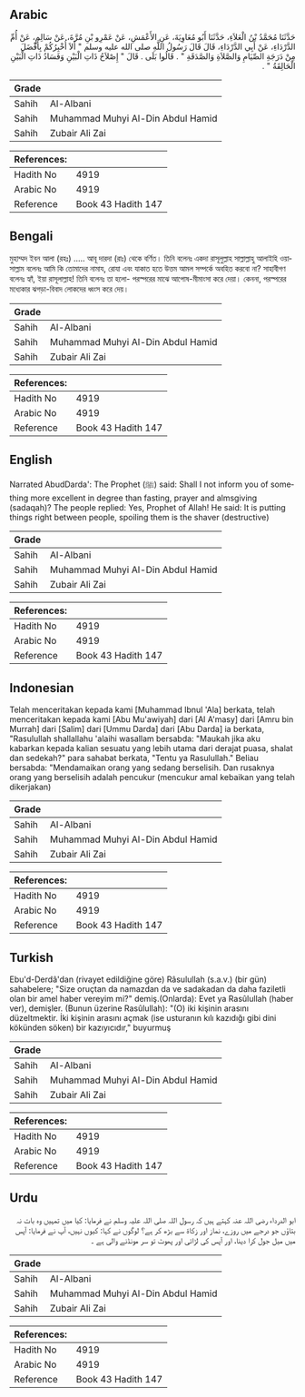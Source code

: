 ## Arabic


<div dir="rtl" lang="ar" style={{fontSize:'larger',backgroundColor:'#f8f9fa',padding:20}}>
حَدَّثَنَا مُحَمَّدُ بْنُ الْعَلاَءِ، حَدَّثَنَا أَبُو مُعَاوِيَةَ، عَنِ الأَعْمَشِ، عَنْ عَمْرِو بْنِ مُرَّةَ، عَنْ سَالِمٍ، عَنْ أُمِّ الدَّرْدَاءِ، عَنْ أَبِي الدَّرْدَاءِ، قَالَ قَالَ رَسُولُ اللَّهِ صلى الله عليه وسلم ‏"‏ أَلاَ أُخْبِرُكُمْ بِأَفْضَلَ مِنْ دَرَجَةِ الصِّيَامِ وَالصَّلاَةِ وَالصَّدَقَةِ ‏"‏ ‏.‏ قَالُوا بَلَى ‏.‏ قَالَ ‏"‏ إِصْلاَحُ ذَاتِ الْبَيْنِ وَفَسَادُ ذَاتِ الْبَيْنِ الْحَالِقَةُ ‏"‏ ‏.‏
</div>
<div style={{backgroundColor:'#f8f9fa',padding:20, marginBottom: 10}}><table> <thead> <tr> <th>Grade</th> <th></th> </tr> </thead> <tbody> <tr><td>Sahih</td><td>Al-Albani</td></tr><tr><td>Sahih</td><td>Muhammad Muhyi Al-Din Abdul Hamid</td></tr><tr><td>Sahih</td><td>Zubair Ali Zai</td></tr></tbody></table><table> <thead> <tr> <th>References:</th> <th></th> </tr> </thead> <tbody><tr><td>Hadith No</td><td>4919</td></tr><tr><td>Arabic No</td><td>4919</td></tr><tr><td>Reference</td><td>Book 43 Hadith 147</td></tr></tbody></table></div>

## Bengali


<div dir="ltr" lang="bn" style={{fontSize:'larger',backgroundColor:'#f8f9fa',padding:20}}>
মুহাম্মদ ইবন আলা (রহঃ) ..... আবূ দারদা (রাঃ) থেকে বর্ণিত। তিনি বলেনঃ একদা রাসূলুল্লাহ সাল্লাল্লাহু আলাইহি ওয়াসাল্লাম বলেনঃ আমি কি তোমাদের নামায, রোযা এবং যাকাত হতে উত্তম আমল সম্পর্কে অবহিত করবো না? সাহাবীগণ বলেনঃ হ্যাঁ, ইয়া রাসূলাল্লাহ! তিনি বলেনঃ তা হলো- পরস্পরের মাঝে আপোষ-মীমাংসা করে দেয়া। কেননা, পরস্পরের মধ্যেকার ঝগড়া-বিবাদ লোকদের ধ্বংস করে দেয়।
</div>
<div style={{backgroundColor:'#f8f9fa',padding:20, marginBottom: 10}}><table> <thead> <tr> <th>Grade</th> <th></th> </tr> </thead> <tbody> <tr><td>Sahih</td><td>Al-Albani</td></tr><tr><td>Sahih</td><td>Muhammad Muhyi Al-Din Abdul Hamid</td></tr><tr><td>Sahih</td><td>Zubair Ali Zai</td></tr></tbody></table><table> <thead> <tr> <th>References:</th> <th></th> </tr> </thead> <tbody><tr><td>Hadith No</td><td>4919</td></tr><tr><td>Arabic No</td><td>4919</td></tr><tr><td>Reference</td><td>Book 43 Hadith 147</td></tr></tbody></table></div>

## English


<div dir="ltr" lang="en" style={{fontSize:'larger',backgroundColor:'#f8f9fa',padding:20}}>
Narrated AbudDarda': The Prophet (ﷺ) said: Shall I not inform you of something more excellent in degree than fasting, prayer and almsgiving (sadaqah)? The people replied: Yes, Prophet of Allah! He said: It is putting things right between people, spoiling them is the shaver (destructive)
</div>
<div style={{backgroundColor:'#f8f9fa',padding:20, marginBottom: 10}}><table> <thead> <tr> <th>Grade</th> <th></th> </tr> </thead> <tbody> <tr><td>Sahih</td><td>Al-Albani</td></tr><tr><td>Sahih</td><td>Muhammad Muhyi Al-Din Abdul Hamid</td></tr><tr><td>Sahih</td><td>Zubair Ali Zai</td></tr></tbody></table><table> <thead> <tr> <th>References:</th> <th></th> </tr> </thead> <tbody><tr><td>Hadith No</td><td>4919</td></tr><tr><td>Arabic No</td><td>4919</td></tr><tr><td>Reference</td><td>Book 43 Hadith 147</td></tr></tbody></table></div>

## Indonesian


<div dir="ltr" lang="id" style={{fontSize:'larger',backgroundColor:'#f8f9fa',padding:20}}>
Telah menceritakan kepada kami [Muhammad Ibnul 'Ala] berkata, telah menceritakan kepada kami [Abu Mu'awiyah] dari [Al A'masy] dari [Amru bin Murrah] dari [Salim] dari [Ummu Darda] dari [Abu Darda] ia berkata, "Rasulullah shallallahu 'alaihi wasallam bersabda: "Maukah jika aku kabarkan kepada kalian sesuatu yang lebih utama dari derajat puasa, shalat dan sedekah?" para sahabat berkata, "Tentu ya Rasulullah." Beliau bersabda: "Mendamaikan orang yang sedang berselisih. Dan rusaknya orang yang berselisih adalah pencukur (mencukur amal kebaikan yang telah dikerjakan)
</div>
<div style={{backgroundColor:'#f8f9fa',padding:20, marginBottom: 10}}><table> <thead> <tr> <th>Grade</th> <th></th> </tr> </thead> <tbody> <tr><td>Sahih</td><td>Al-Albani</td></tr><tr><td>Sahih</td><td>Muhammad Muhyi Al-Din Abdul Hamid</td></tr><tr><td>Sahih</td><td>Zubair Ali Zai</td></tr></tbody></table><table> <thead> <tr> <th>References:</th> <th></th> </tr> </thead> <tbody><tr><td>Hadith No</td><td>4919</td></tr><tr><td>Arabic No</td><td>4919</td></tr><tr><td>Reference</td><td>Book 43 Hadith 147</td></tr></tbody></table></div>

## Turkish


<div dir="ltr" lang="tr" style={{fontSize:'larger',backgroundColor:'#f8f9fa',padding:20}}>
Ebu'd-Derdâ'dan (rivayet edildiğine göre) Râsulullah (s.a.v.) (bir gün) sahabelere; "Size oruçtan da namazdan da ve sadakadan da daha faziletli olan bir amel haber vereyim mi?" demiş.(Onlarda): Evet ya Rasûlullah (haber ver), demişler. (Bunun üzerine Rasûlullah): "(O) iki kişinin arasını düzeltmektir. İki kişinin arasını açmak (ise usturanın kılı kazıdığı gibi dini kökünden söken) bir kazıyıcıdır," buyurmuş
</div>
<div style={{backgroundColor:'#f8f9fa',padding:20, marginBottom: 10}}><table> <thead> <tr> <th>Grade</th> <th></th> </tr> </thead> <tbody> <tr><td>Sahih</td><td>Al-Albani</td></tr><tr><td>Sahih</td><td>Muhammad Muhyi Al-Din Abdul Hamid</td></tr><tr><td>Sahih</td><td>Zubair Ali Zai</td></tr></tbody></table><table> <thead> <tr> <th>References:</th> <th></th> </tr> </thead> <tbody><tr><td>Hadith No</td><td>4919</td></tr><tr><td>Arabic No</td><td>4919</td></tr><tr><td>Reference</td><td>Book 43 Hadith 147</td></tr></tbody></table></div>

## Urdu


<div dir="rtl" lang="ur" style={{fontSize:'larger',backgroundColor:'#f8f9fa',padding:20}}>
ابو الدرداء رضی اللہ عنہ کہتے ہیں کہ رسول اللہ صلی اللہ علیہ وسلم نے فرمایا: کیا میں تمہیں وہ بات نہ بتاؤں جو درجے میں روزے، نماز اور زکاۃ سے بڑھ کر ہے؟ لوگوں نے کہا: کیوں نہیں، آپ نے فرمایا: آپس میں میل جول کرا دینا، اور آپس کی لڑائی اور پھوٹ تو سر مونڈنے والی ہے ۔
</div>
<div style={{backgroundColor:'#f8f9fa',padding:20, marginBottom: 10}}><table> <thead> <tr> <th>Grade</th> <th></th> </tr> </thead> <tbody> <tr><td>Sahih</td><td>Al-Albani</td></tr><tr><td>Sahih</td><td>Muhammad Muhyi Al-Din Abdul Hamid</td></tr><tr><td>Sahih</td><td>Zubair Ali Zai</td></tr></tbody></table><table> <thead> <tr> <th>References:</th> <th></th> </tr> </thead> <tbody><tr><td>Hadith No</td><td>4919</td></tr><tr><td>Arabic No</td><td>4919</td></tr><tr><td>Reference</td><td>Book 43 Hadith 147</td></tr></tbody></table></div>